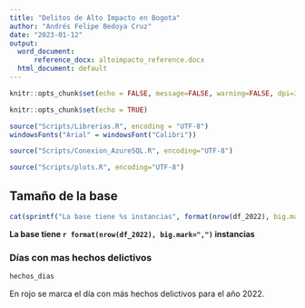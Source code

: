 ```yaml
---
title: "Delitos de Alto Impacto en Bogota"
author: "Andrés Felipe Bedoya Cruz"
date: "2023-01-12"
output:
  word_document: 
      reference_docx: altoimpacto_reference.docx
  html_document: default
---
```


```r
knitr::opts_chunk$set(echo = FALSE, message=FALSE, warning=FALSE, dpi=300)
```

```r
knitr::opts_chunk$set(echo = TRUE)
```

```r
source("Scripts/Librerias.R", encoding = "UTF-8")
windowsFonts("Arial" = windowsFont("Calibri"))
```

```r
source("Scripts/Conexion_AzureSQL.R", encoding="UTF-8")
```

```r
source("Scripts/plots.R", encoding="UTF-8")
```

## Tamaño de la base

```r
cat(sprintf("La base tiene %s instancias", format(nrow(df_2022), big.mark=",")))
```

**La base tiene `r format(nrow(df_2022), big.mark=",")` instancias**

### Días con mas hechos delictivos

```r
hechos_dias
```

En rojo se marca el día con más hechos delictivos para el año 2022.
